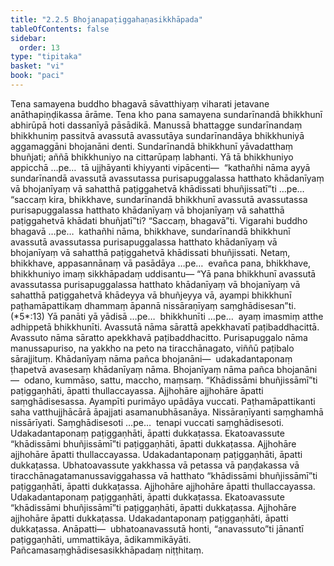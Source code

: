 ```yaml
---
title: "2.2.5 Bhojanapaṭiggahaṇasikkhāpada"
tableOfContents: false
sidebar:
  order: 13
type: "tipitaka"
basket: "vi"
book: "paci"
---
```



<DynamicBreadcrumb />

<Division number="699" book="paci">

<Paragraph number="2292" book="paci">
Tena samayena buddho bhagavā sāvatthiyaṃ viharati jetavane anāthapiṇḍikassa ārāme. Tena kho pana samayena sundarīnandā bhikkhunī abhirūpā hoti dassanīyā pāsādikā. Manussā bhattagge sundarīnandaṃ bhikkhuniṃ passitvā avassutā avassutāya sundarīnandāya bhikkhuniyā aggamaggāni bhojanāni denti. Sundarīnandā bhikkhunī yāvadatthaṃ bhuñjati; aññā bhikkhuniyo na cittarūpaṃ labhanti.
</Paragraph>

<Paragraph number="2293" book="paci">
Yā tā bhikkhuniyo appicchā …pe…  tā ujjhāyanti khiyyanti vipācenti—  “kathañhi nāma ayyā sundarīnandā avassutā avassutassa purisapuggalassa hatthato khādanīyaṃ vā bhojanīyaṃ vā sahatthā paṭiggahetvā khādissati bhuñjissatī”ti …pe…  “saccaṃ kira, bhikkhave, sundarīnandā bhikkhunī avassutā avassutassa purisapuggalassa hatthato khādanīyaṃ vā bhojanīyaṃ vā sahatthā paṭiggahetvā khādati bhuñjatī”ti? “Saccaṃ, bhagavā”ti. Vigarahi buddho bhagavā …pe…  kathañhi nāma, bhikkhave, sundarīnandā bhikkhunī avassutā avassutassa purisapuggalassa hatthato khādanīyaṃ vā bhojanīyaṃ vā sahatthā paṭiggahetvā khādissati bhuñjissati. Netaṃ, bhikkhave, appasannānaṃ vā pasādāya …pe…  evañca pana, bhikkhave, bhikkhuniyo imaṃ sikkhāpadaṃ uddisantu—
</Paragraph>

</Division>
<Division number="700" book="paci">

<Paragraph number="2294" book="paci">
<Emphasis>“Yā pana bhikkhunī avassutā avassutassa purisapuggalassa hatthato khādanīyaṃ vā bhojanīyaṃ vā sahatthā paṭiggahetvā khādeyya vā bhuñjeyya vā, ayampi bhikkhunī paṭhamāpattikaṃ dhammaṃ āpannā nissāraṇīyaṃ saṃghādisesan”</Emphasis>ti. (*5*:<Emphasis>13</Emphasis>)
</Paragraph>

</Division>
<Division number="701" book="paci">

<Paragraph number="2295" book="paci">
<Emphasis>Yā panā</Emphasis>ti yā yādisā …pe…  <Emphasis>bhikkhunī</Emphasis>ti …pe…  ayaṃ imasmiṃ atthe adhippetā bhikkhunīti.
</Paragraph>

<Paragraph number="2296" book="paci">
<Emphasis>Avassutā</Emphasis> nāma sārattā apekkhavatī paṭibaddhacittā.
</Paragraph>

<Paragraph number="2297" book="paci">
<Emphasis>Avassuto</Emphasis> nāma sāratto apekkhavā paṭibaddhacitto.
</Paragraph>

<Paragraph number="2298" book="paci">
<Emphasis>Purisapuggalo</Emphasis> nāma manussapuriso, na yakkho na peto na tiracchānagato, viññū paṭibalo sārajjituṃ.
</Paragraph>

<Paragraph number="2299" book="paci">
<Emphasis>Khādanīyaṃ</Emphasis> nāma pañca bhojanāni—  udakadantaponaṃ ṭhapetvā avasesaṃ khādanīyaṃ nāma.
</Paragraph>

<Paragraph number="2300" book="paci">
<Emphasis>Bhojanīyaṃ</Emphasis> nāma pañca bhojanāni—  odano, kummāso, sattu, maccho, maṃsaṃ.
</Paragraph>

<Paragraph number="2301" book="paci">
“Khādissāmi bhuñjissāmī”ti paṭiggaṇhāti, āpatti thullaccayassa. Ajjhohāre ajjhohāre āpatti saṃghādisesassa.
</Paragraph>

<Paragraph number="2302" book="paci">
<Emphasis>Ayampī</Emphasis>ti purimāyo upādāya vuccati.
</Paragraph>

<Paragraph number="2303" book="paci">
<Emphasis>Paṭhamāpattikan</Emphasis>ti saha vatthujjhācārā āpajjati asamanubhāsanāya.
</Paragraph>

<Paragraph number="2304" book="paci">
<Emphasis>Nissāraṇīyan</Emphasis>ti saṃghamhā nissārīyati.
</Paragraph>

<Paragraph number="2305" book="paci">
<Emphasis>Saṃghādiseso</Emphasis>ti …pe…  tenapi vuccati saṃghādisesoti.
</Paragraph>

<Paragraph number="2306" book="paci">
Udakadantaponaṃ paṭiggaṇhāti, āpatti dukkaṭassa. Ekatoavassute “khādissāmi bhuñjissāmī”ti paṭiggaṇhāti, āpatti dukkaṭassa.
</Paragraph>

</Division>
<Division number="702" book="paci">

<Paragraph number="2307" book="paci">
Ajjhohāre ajjhohāre āpatti thullaccayassa. Udakadantaponaṃ paṭiggaṇhāti, āpatti dukkaṭassa. Ubhatoavassute yakkhassa vā petassa vā paṇḍakassa vā tiracchānagatamanussaviggahassa vā hatthato “khādissāmi bhuñjissāmī”ti paṭiggaṇhāti, āpatti dukkaṭassa. Ajjhohāre ajjhohāre āpatti thullaccayassa. Udakadantaponaṃ paṭiggaṇhāti, āpatti dukkaṭassa. Ekatoavassute “khādissāmi bhuñjissāmī”ti paṭiggaṇhāti, āpatti dukkaṭassa. Ajjhohāre ajjhohāre āpatti dukkaṭassa. Udakadantaponaṃ paṭiggaṇhāti, āpatti dukkaṭassa.
</Paragraph>

</Division>
<Division number="703" book="paci">

<Paragraph number="2308" book="paci">
Anāpatti—  ubhatoanavassutā honti, “anavassuto”ti jānantī paṭiggaṇhāti, ummattikāya, ādikammikāyāti.

</Paragraph>
</Division>

<Paragraph number="2309" type="center" book="paci">
Pañcamasaṃghādisesasikkhāpadaṃ niṭṭhitaṃ.
</Paragraph>